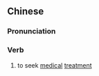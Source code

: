 {{also|求诊}}
==Chinese==
{{zh-forms|s=求诊}}

===Pronunciation===
{{zh-pron
|m=qiúzhěn
|cat=v
}}

===Verb===
{{zh-verb}}

# to seek [[medical]] [[treatment]]